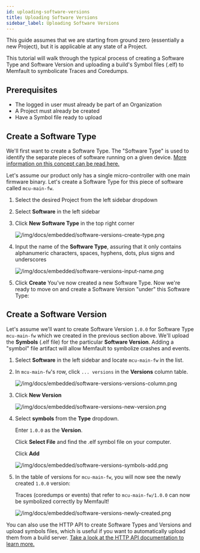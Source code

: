 ```yaml
---
id: uploading-software-versions
title: Uploading Software Versions
sidebar_label: Uploading Software Versions
---
```


This guide assumes that we are starting from ground zero (essentially a new
Project), but it is applicable at any state of a Project.

This tutorial will walk through the typical process of creating a Software Type
and Software Version and uploading a build's Symbol files (.elf) to Memfault to
symbolicate Traces and Coredumps.

## Prerequisites

- The logged in user must already be part of an Organization
- A Project must already be created
- Have a Symbol file ready to upload

## Create a Software Type

We'll first want to create a Software Type. The "Software Type" is used to
identify the separate pieces of software running on a given device.
[More information on this concept can be read here.](/platform/software-version-hardware-version.mdx)

Let's assume our product only has a single micro-controller with one main
firmware binary. Let's create a Software Type for this piece of software called
`mcu-main-fw`.

1. Select the desired Project from the left sidebar dropdown
2. Select **Software** in the left sidebar
3. Click **New Software Type** in the top right corner

   ![/img/docs/embedded/software-versions-create-type.png](/img/docs/embedded/software-versions-create-type.png)

4. Input the name of the **Software Type**, assuring that it only contains
   alphanumeric characters, spaces, hyphens, dots, plus signs and underscores

   ![/img/docs/embedded/software-versions-input-name.png](/img/docs/embedded/software-versions-input-name.png)

5. Click **Create** You've now created a new Software Type. Now we're ready to
   move on and create a Software Version "under" this Software Type:

## Create a Software Version

Let's assume we'll want to create Software Version `1.0.0` for Software Type
`mcu-main-fw` which we created in the previous section above. We'll upload the
**Symbols** (.elf file) for the particular **Software Version**. Adding a
"symbol" file artifact will allow Memfault to symbolize crashes and events.

1. Select **Software** in the left sidebar and locate `mcu-main-fw` in the list.
2. In `mcu-main-fw`'s row, click `... versions` in the **Versions** column
   table.

   ![/img/docs/embedded/software-versions-versions-column.png](/img/docs/embedded/software-versions-versions-column.png)

3. Click **New Version**

   ![/img/docs/embedded/software-versions-new-version.png](/img/docs/embedded/software-versions-new-version.png)

4. Select **symbols** from the **Type** dropdown.

   Enter `1.0.0` as the **Version**.

   Click **Select File** and find the .elf symbol file on your computer.

   Click **Add**

   ![/img/docs/embedded/software-versions-symbols-add.png](/img/docs/embedded/software-versions-symbols-add.png)

5. In the table of versions for `mcu-main-fw`, you will now see the newly
   created `1.0.0` version:

   Traces (coredumps or events) that refer to `mcu-main-fw/1.0.0` can now be
   symbolized correctly by Memfault!

   ![/img/docs/embedded/software-versions-newly-created.png](/img/docs/embedded/software-versions-newly-created.png)

You can also use the HTTP API to create Software Types and Versions and upload
symbols files, which is useful if you want to automatically upload them from a
build server.
[Take a look at the HTTP API documentation to learn more.](https://api-docs.memfault.com/)
